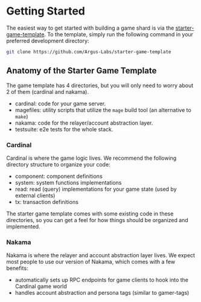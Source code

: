 # Getting Started

The easiest way to get started with building a game shard is via the
[starter-game-template](https://github.com/Argus-Labs/starter-game-template). To the template, simply run the following
command in your preferred development directory:

```zsh
git clone https://github.com/Argus-Labs/starter-game-template
```

## Anatomy of the Starter Game Template

The game template has 4 directories, but you will only need to worry about 2 of them (cardinal and nakama).

- cardinal: code for your game server.
- magefiles: utility scripts that utilize the `mage` build tool (an alternative to `make`)
- nakama: code for the relayer/account abstraction layer.
- testsuite: e2e tests for the whole stack.

### Cardinal

Cardinal is where the game logic lives. We recommend the following directory structure to organize your code:

- component: component definitions
- system: system functions implementations
- read: read (query) implementations for your game state (used by external clients)
- tx: transaction definitions

The starter game template comes with some existing code in these directories, so you can get a feel for how things
should be organized and implemented.
    
### Nakama

Nakama is where the relayer and account abstraction layer lives. We expect most people to use our version of Nakama,
which comes with a few benefits:

- automatically sets up RPC endpoints for game clients to hook into the Cardinal game world
- handles account abstraction and persona tags (similar to gamer-tags)